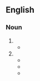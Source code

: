 {{also|douchebag}}

==English==

===Noun===
{{en-noun}}

# {{alternative form of|douchebag|lang=en|id=container|gloss=container}}
#* {{quote-journal
|date=1883-03-24
|author=Robert F. Weir
|title=Hydrarthrosis of Knee Joint Treated by Carbolic Injection
|work=The Medical Gazette
|url=http://hdl.handle.net/2027/mdp.39015028042474?urlappend=%3Bseq=149
|page=138
|passage=An ordinary rubber '''douche bag''' was filled with a one in twenty solution of carbolic acid}}
# {{alternative form of|douchebag|lang=en|id=person|gloss=jerk}}
#* {{quote-book
|year=1950
|editor=
|author=Louis Falstein
|title=Face of a Hero
|url=https://books.google.com/books?id=_DgPAQAAIAAJ&q=%22fukken+wiener%22
|volume=
|genre=
|publisher=Harcourt
|location=New York
|isbn=
|page=38
|passage=Oh, that fukken Wiener '''Douche-bag''' sonofabitch!
}}
#* {{quote-book
|year=1954
|editor=
|author=Ralph J. Barra
|title=Brief for appellant, Carlo Mendola (People v. Miele and Mendola, New York Court of Appeals)
|url=https://books.google.com/books?id=_oRz90mrQhcC&q=%22while+singing+one+or+the+other+defendant%22#v=snippet&q=%22while%20singing%20one%20or%20the%20other%20defendant%22&f=false
|volume=
|genre=
|publisher=New York Court of Appeals
|location=New York
|isbn=
|page=3
|passage=She noticed both defendants at the bar ... and while singing one or the other defendant addressed indecent remarks to her between 11 and 12 o'clock, calling her a "'''douche bag'''" ... and calling out, "How about getting laid"
}}
#* {{quote-book
|year=1995
|editor=
|author=Quentin Tarantino
|title=True Romance
|url=https://books.google.com/books?id=yip1fcX-rucC&q=douche-bag#v=snippet&q=douche-bag&f=false
|volume=
|genre=
|publisher=Grove Press
|location=New York
|isbn=0802136869
|page=52
|passage=How the fuck did you get hooked up with a '''douche-bag''' like this in the first place?
}}